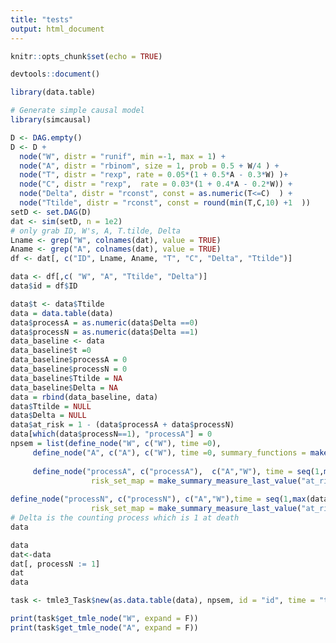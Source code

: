 ```yaml
---
title: "tests"
output: html_document
---
```


```r
knitr::opts_chunk$set(echo = TRUE)
```


```r

devtools::document()

```


```r
library(data.table)

# Generate simple causal model
library(simcausal)

D <- DAG.empty()
D <- D +
  node("W", distr = "runif", min =-1, max = 1) +
  node("A", distr = "rbinom", size = 1, prob = 0.5 + W/4 ) +
  node("T", distr = "rexp", rate = 0.05*(1 + 0.5*A - 0.3*W) )+
  node("C", distr = "rexp",  rate = 0.03*(1 + 0.4*A - 0.2*W)) +
  node("Delta", distr = "rconst", const = as.numeric(T<=C)  ) +
  node("Ttilde", distr = "rconst", const = round(min(T,C,10) +1  ))
setD <- set.DAG(D)
dat <- sim(setD, n = 1e2)
# only grab ID, W's, A, T.tilde, Delta
Lname <- grep("W", colnames(dat), value = TRUE)
Aname <- grep("A", colnames(dat), value = TRUE)
df <- dat[, c("ID", Lname, Aname, "T", "C", "Delta", "Ttilde")]

data <- df[,c( "W", "A", "Ttilde", "Delta")]
data$id = df$ID

data$t <- data$Ttilde 
data = data.table(data)
data$processA = as.numeric(data$Delta ==0)
data$processN = as.numeric(data$Delta ==1)
data_baseline <- data
data_baseline$t =0
data_baseline$processA = 0
data_baseline$processN = 0
data_baseline$Ttilde = NA
data_baseline$Delta = NA
data = rbind(data_baseline, data)
data$Ttilde = NULL
data$Delta = NULL
data$at_risk = 1 - (data$processA + data$processN)
data[which(data$processN==1), "processA"] = 0
npsem = list(define_node("W", c("W"), time =0), 
     define_node("A", c("A"), c("W"), time =0, summary_functions = make_summary_measure_baseline(c("W"))),
     
     define_node("processA", c("processA"),  c("A","W"), time = seq(1,max(data$t)), summary_functions = make_summary_measure_baseline(c("A", "W")),
                  risk_set_map = make_summary_measure_last_value("at_risk", strict_past  = T), missing_row_implies_not_at_risk = F),
     
define_node("processN", c("processN"), c("A","W"),time = seq(1,max(data$t)), summary_functions = make_summary_measure_baseline(c("A", "W")),
                  risk_set_map = make_summary_measure_last_value("at_risk", strict_past = T), missing_row_implies_not_at_risk = F))
# Delta is the counting process which is 1 at death
data
```

```r
data
dat<-data
dat[, processN := 1]
dat
data
```

```r


task <- tmle3_Task$new(as.data.table(data), npsem, id = "id", time = "t")

print(task$get_tmle_node("W", expand = F))
print(task$get_tmle_node("A", expand = F))

```
